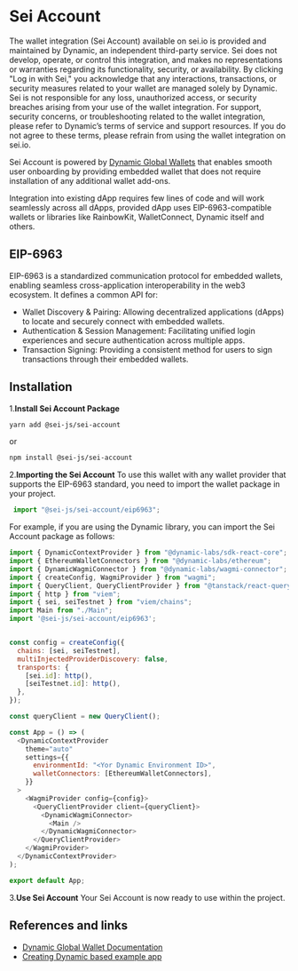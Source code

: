 
# Sei Account

<Callout type="error">The wallet integration (Sei Account) available on sei.io is provided and maintained by
    Dynamic, an independent third-party service. Sei does not develop, operate, or control this integration, and makes
    no representations or warranties regarding its functionality, security, or availability.
    By clicking "Log in with Sei," you acknowledge that any interactions, transactions, or security measures related to
    your wallet are managed solely by Dynamic. Sei is not responsible for any loss, unauthorized access, or security
    breaches arising from your use of the wallet integration.
    For support, security concerns, or troubleshooting related to the wallet integration, please refer to Dynamic’s
    terms of service and support resources.
    If you do not agree to these terms, please refrain from using the wallet integration on sei.io.</Callout>

Sei Account is powered by [Dynamic Global Wallets](https://docs.dynamic.xyz/global-wallets/overview) that enables smooth
user onboarding by providing embedded wallet that does not require installation of any additional wallet add-ons.

Integration into existing dApp requires few lines of code and will work seamlessly across all dApps, provided dApp uses
EIP-6963-compatible wallets or libraries like RainbowKit, WalletConnect, Dynamic itself and others.

## EIP-6963
EIP-6963 is a standardized communication protocol for embedded wallets, enabling seamless cross-application
interoperability in the web3 ecosystem. It defines a common API for:

- Wallet Discovery & Pairing: Allowing decentralized applications (dApps) to locate and securely connect with embedded wallets.
- Authentication & Session Management: Facilitating unified login experiences and secure authentication across multiple apps.
- Transaction Signing: Providing a consistent method for users to sign transactions through their embedded wallets.

## Installation

1.**Install Sei Account Package**

```bash copy
yarn add @sei-js/sei-account
```
or
```bash copy
npm install @sei-js/sei-account
```

2.**Importing the Sei Account**
To use this wallet with any wallet provider that supports the EIP-6963 standard, you need to import the wallet
package in your project.

```javascript copy
 import "@sei-js/sei-account/eip6963";
 ```

For example, if you are using the Dynamic library, you can import the Sei Account package as follows:

```javascript
import { DynamicContextProvider } from "@dynamic-labs/sdk-react-core";
import { EthereumWalletConnectors } from "@dynamic-labs/ethereum";
import { DynamicWagmiConnector } from "@dynamic-labs/wagmi-connector";
import { createConfig, WagmiProvider } from "wagmi";
import { QueryClient, QueryClientProvider } from "@tanstack/react-query";
import { http } from "viem";
import { sei, seiTestnet } from "viem/chains";
import Main from "./Main";
import '@sei-js/sei-account/eip6963';


const config = createConfig({
  chains: [sei, seiTestnet],
  multiInjectedProviderDiscovery: false,
  transports: {
    [sei.id]: http(),
    [seiTestnet.id]: http(),
  },
});

const queryClient = new QueryClient();

const App = () => (
  <DynamicContextProvider
    theme="auto"
    settings={{
      environmentId: "<Yor Dynamic Environment ID>",
      walletConnectors: [EthereumWalletConnectors],
    }}
  >
    <WagmiProvider config={config}>
      <QueryClientProvider client={queryClient}>
        <DynamicWagmiConnector>
          <Main />
        </DynamicWagmiConnector>
      </QueryClientProvider>
    </WagmiProvider>
  </DynamicContextProvider>
);

export default App;
```

3.**Use Sei Account**
Your Sei Account is now ready to use within the project.

## References and links

- [<ins>Dynamic Global Wallet Documentation</ins>](https://docs.dynamic.xyz/global-wallets/overview)
- [<ins>Creating Dynamic based example app</ins>](https://docs.dynamic.xyz/example-apps)
